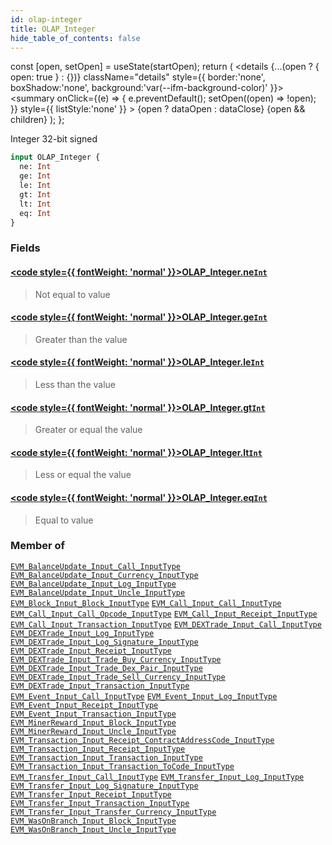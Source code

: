 ```yaml
---
id: olap-integer
title: OLAP_Integer
hide_table_of_contents: false
---
```







  const [open, setOpen] = useState(startOpen);
  return (
    <details {...(open ? { open: true } : {})} className="details" style={{ border:'none', boxShadow:'none', background:'var(--ifm-background-color)' }}>
      <summary
        onClick={(e) => {
          e.preventDefault();
          setOpen((open) => !open);
        }}
        style={{ listStyle:'none' }}
      >
      {open ? dataOpen : dataClose}
      </summary>
      {open && children}
    </details>
  );
};




Integer 32-bit signed


```graphql
input OLAP_Integer {
  ne: Int
  ge: Int
  le: Int
  gt: Int
  lt: Int
  eq: Int
}
```




### Fields

#### [<code style={{ fontWeight: 'normal' }}>OLAP_Integer.<b>ne</b></code>](#)<Bullet />[`Int`](/docs/graphql-reference/scalars/int) <Badge class="secondary" text="scalar"/>
> Not equal to value
> 

#### [<code style={{ fontWeight: 'normal' }}>OLAP_Integer.<b>ge</b></code>](#)<Bullet />[`Int`](/docs/graphql-reference/scalars/int) <Badge class="secondary" text="scalar"/>
> Greater than the value
> 

#### [<code style={{ fontWeight: 'normal' }}>OLAP_Integer.<b>le</b></code>](#)<Bullet />[`Int`](/docs/graphql-reference/scalars/int) <Badge class="secondary" text="scalar"/>
> Less than the value
> 

#### [<code style={{ fontWeight: 'normal' }}>OLAP_Integer.<b>gt</b></code>](#)<Bullet />[`Int`](/docs/graphql-reference/scalars/int) <Badge class="secondary" text="scalar"/>
> Greater or equal the value
> 

#### [<code style={{ fontWeight: 'normal' }}>OLAP_Integer.<b>lt</b></code>](#)<Bullet />[`Int`](/docs/graphql-reference/scalars/int) <Badge class="secondary" text="scalar"/>
> Less or equal the value
> 

#### [<code style={{ fontWeight: 'normal' }}>OLAP_Integer.<b>eq</b></code>](#)<Bullet />[`Int`](/docs/graphql-reference/scalars/int) <Badge class="secondary" text="scalar"/>
> Equal to value
> 



### Member of

[`EVM_BalanceUpdate_Input_Call_InputType`](/docs/graphql-reference/inputs/evm-balance-update-input-call-input-type)  <Badge class="secondary" text="input"/><Bullet />[`EVM_BalanceUpdate_Input_Currency_InputType`](/docs/graphql-reference/inputs/evm-balance-update-input-currency-input-type)  <Badge class="secondary" text="input"/><Bullet />[`EVM_BalanceUpdate_Input_Log_InputType`](/docs/graphql-reference/inputs/evm-balance-update-input-log-input-type)  <Badge class="secondary" text="input"/><Bullet />[`EVM_BalanceUpdate_Input_Uncle_InputType`](/docs/graphql-reference/inputs/evm-balance-update-input-uncle-input-type)  <Badge class="secondary" text="input"/><Bullet />[`EVM_Block_Input_Block_InputType`](/docs/graphql-reference/inputs/evm-block-input-block-input-type)  <Badge class="secondary" text="input"/><Bullet />[`EVM_Call_Input_Call_InputType`](/docs/graphql-reference/inputs/evm-call-input-call-input-type)  <Badge class="secondary" text="input"/><Bullet />[`EVM_Call_Input_Call_Opcode_InputType`](/docs/graphql-reference/inputs/evm-call-input-call-opcode-input-type)  <Badge class="secondary" text="input"/><Bullet />[`EVM_Call_Input_Receipt_InputType`](/docs/graphql-reference/inputs/evm-call-input-receipt-input-type)  <Badge class="secondary" text="input"/><Bullet />[`EVM_Call_Input_Transaction_InputType`](/docs/graphql-reference/inputs/evm-call-input-transaction-input-type)  <Badge class="secondary" text="input"/><Bullet />[`EVM_DEXTrade_Input_Call_InputType`](/docs/graphql-reference/inputs/evm-dextrade-input-call-input-type)  <Badge class="secondary" text="input"/><Bullet />[`EVM_DEXTrade_Input_Log_InputType`](/docs/graphql-reference/inputs/evm-dextrade-input-log-input-type)  <Badge class="secondary" text="input"/><Bullet />[`EVM_DEXTrade_Input_Log_Signature_InputType`](/docs/graphql-reference/inputs/evm-dextrade-input-log-signature-input-type)  <Badge class="secondary" text="input"/><Bullet />[`EVM_DEXTrade_Input_Receipt_InputType`](/docs/graphql-reference/inputs/evm-dextrade-input-receipt-input-type)  <Badge class="secondary" text="input"/><Bullet />[`EVM_DEXTrade_Input_Trade_Buy_Currency_InputType`](/docs/graphql-reference/inputs/evm-dextrade-input-trade-buy-currency-input-type)  <Badge class="secondary" text="input"/><Bullet />[`EVM_DEXTrade_Input_Trade_Dex_Pair_InputType`](/docs/graphql-reference/inputs/evm-dextrade-input-trade-dex-pair-input-type)  <Badge class="secondary" text="input"/><Bullet />[`EVM_DEXTrade_Input_Trade_Sell_Currency_InputType`](/docs/graphql-reference/inputs/evm-dextrade-input-trade-sell-currency-input-type)  <Badge class="secondary" text="input"/><Bullet />[`EVM_DEXTrade_Input_Transaction_InputType`](/docs/graphql-reference/inputs/evm-dextrade-input-transaction-input-type)  <Badge class="secondary" text="input"/><Bullet />[`EVM_Event_Input_Call_InputType`](/docs/graphql-reference/inputs/evm-event-input-call-input-type)  <Badge class="secondary" text="input"/><Bullet />[`EVM_Event_Input_Log_InputType`](/docs/graphql-reference/inputs/evm-event-input-log-input-type)  <Badge class="secondary" text="input"/><Bullet />[`EVM_Event_Input_Receipt_InputType`](/docs/graphql-reference/inputs/evm-event-input-receipt-input-type)  <Badge class="secondary" text="input"/><Bullet />[`EVM_Event_Input_Transaction_InputType`](/docs/graphql-reference/inputs/evm-event-input-transaction-input-type)  <Badge class="secondary" text="input"/><Bullet />[`EVM_MinerReward_Input_Block_InputType`](/docs/graphql-reference/inputs/evm-miner-reward-input-block-input-type)  <Badge class="secondary" text="input"/><Bullet />[`EVM_MinerReward_Input_Uncle_InputType`](/docs/graphql-reference/inputs/evm-miner-reward-input-uncle-input-type)  <Badge class="secondary" text="input"/><Bullet />[`EVM_Transaction_Input_Receipt_ContractAddressCode_InputType`](/docs/graphql-reference/inputs/evm-transaction-input-receipt-contract-address-code-input-type)  <Badge class="secondary" text="input"/><Bullet />[`EVM_Transaction_Input_Receipt_InputType`](/docs/graphql-reference/inputs/evm-transaction-input-receipt-input-type)  <Badge class="secondary" text="input"/><Bullet />[`EVM_Transaction_Input_Transaction_InputType`](/docs/graphql-reference/inputs/evm-transaction-input-transaction-input-type)  <Badge class="secondary" text="input"/><Bullet />[`EVM_Transaction_Input_Transaction_ToCode_InputType`](/docs/graphql-reference/inputs/evm-transaction-input-transaction-to-code-input-type)  <Badge class="secondary" text="input"/><Bullet />[`EVM_Transfer_Input_Call_InputType`](/docs/graphql-reference/inputs/evm-transfer-input-call-input-type)  <Badge class="secondary" text="input"/><Bullet />[`EVM_Transfer_Input_Log_InputType`](/docs/graphql-reference/inputs/evm-transfer-input-log-input-type)  <Badge class="secondary" text="input"/><Bullet />[`EVM_Transfer_Input_Log_Signature_InputType`](/docs/graphql-reference/inputs/evm-transfer-input-log-signature-input-type)  <Badge class="secondary" text="input"/><Bullet />[`EVM_Transfer_Input_Receipt_InputType`](/docs/graphql-reference/inputs/evm-transfer-input-receipt-input-type)  <Badge class="secondary" text="input"/><Bullet />[`EVM_Transfer_Input_Transaction_InputType`](/docs/graphql-reference/inputs/evm-transfer-input-transaction-input-type)  <Badge class="secondary" text="input"/><Bullet />[`EVM_Transfer_Input_Transfer_Currency_InputType`](/docs/graphql-reference/inputs/evm-transfer-input-transfer-currency-input-type)  <Badge class="secondary" text="input"/><Bullet />[`EVM_WasOnBranch_Input_Block_InputType`](/docs/graphql-reference/inputs/evm-was-on-branch-input-block-input-type)  <Badge class="secondary" text="input"/><Bullet />[`EVM_WasOnBranch_Input_Uncle_InputType`](/docs/graphql-reference/inputs/evm-was-on-branch-input-uncle-input-type)  <Badge class="secondary" text="input"/>

